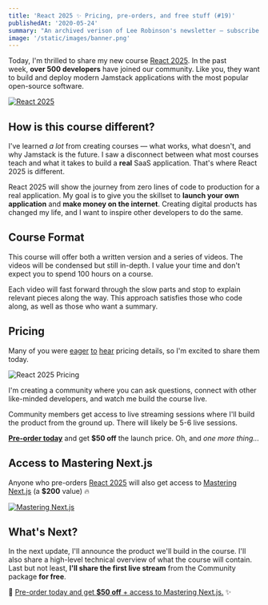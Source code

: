```yaml
---
title: 'React 2025 ✨ Pricing, pre-orders, and free stuff (#19)'
publishedAt: '2020-05-24'
summary: "An archived verison of Lee Robinson's newsletter – subscribe to get early access."
image: '/static/images/banner.png'
---
```


Today, I'm thrilled to share my new course [React 2025](https://react2025.com/). In the past week, **over 500 developers** have joined our community. Like you, they want to build and deploy modern Jamstack applications with the most popular open-source software.

[![React 2025](https://buttondown.s3.us-west-2.amazonaws.com/images/770c7632-e547-4c8c-a32e-332fce9218a3.png)](https://react2025.com/)

## How is this course different?

I've learned *a lot* from creating courses –– what works, what doesn't, and why Jamstack is the future. I saw a disconnect between what most courses teach and what it takes to build a **real** SaaS application. That's where React 2025 is different.

React 2025 will show the journey from zero lines of code to production for a real application. My goal is to give you the skillset to **launch your own application** and **make money on the internet**. Creating digital products has changed my life, and I want to inspire other developers to do the same.

## Course Format

This course will offer both a written version and a series of videos. The videos will be condensed but still in-depth. I value your time and don't expect you to spend 100 hours on a course.

Each video will fast forward through the slow parts and stop to explain relevant pieces along the way. This approach satisfies those who code along, as well as those who want a summary.

## Pricing

Many of you were [eager](https://twitter.com/hannibalmejri/status/1262300081841008646) [to](https://twitter.com/NIRMAL456/status/1262274160018915328) [hear](https://twitter.com/osedmave/status/1262312140586618882) pricing details, so I'm excited to share them today.

![React 2025 Pricing](https://buttondown.s3.us-west-2.amazonaws.com/images/5af71124-a02c-4824-b9f3-bdacf0f5eeae.png)

I'm creating a community where you can ask questions, connect with other like-minded developers, and watch me build the course live.

Community members get access to live streaming sessions where I'll build the product from the ground up. There will likely be 5-6 live sessions.

**[Pre-order today](https://gumroad.com/l/TifxZ/pre-order)** and get **\$50 off** the launch price. Oh, and _one more thing..._

## Access to Mastering Next.js

Anyone who pre-orders [React 2025](https://react2025.com/) will also get access to [Mastering Next.js](https://masteringnextjs.com/) (a **\$200** value) 🔥

[![Mastering Next.js](https://buttondown.s3.us-west-2.amazonaws.com/images/5f1f8791-e996-4282-a9d4-d6e7d2a10f27.png)](https://gumroad.com/l/TifxZ/pre-order)

## What's Next?

In the next update, I'll announce the product we'll build in the course. I'll also share a high-level technical overview of what the course will contain. Last but not least, **I'll share the first live stream** from the Community package **for free**.

🚀 [Pre-order today and get **\$50 off** + access to Mastering Next.js.](https://gumroad.com/l/TifxZ/pre-order) ✨
